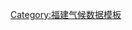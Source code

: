 {{Weather box|width=auto
|metric first = Y
|single line = Y 
|collapsed = 
|location = 建瓯市气象数据（1981年至2010年）
|Jan high C = 14.0
|Feb high C = 15.7
|Mar high C = 19.1
|Apr high C = 24.6
|May high C = 28.4
|Jun high C = 31.1
|Jul high C = 34.8
|Aug high C = 34.4
|Sep high C = 31.2
|Oct high C = 26.9
|Nov high C = 21.4
|Dec high C = 16.1
|Jan mean C = 8.7
|Feb mean C = 10.7
|Mar mean C = 13.9
|Apr mean C = 19.0
|May mean C = 22.9
|Jun mean C = 25.9
|Jul mean C = 28.6
|Aug mean C = 28.0
|Sep mean C = 25.3
|Oct mean C = 20.7
|Nov mean C = 15.1
|Dec mean C = 9.8
|year mean C = 
|Jan low C = 5.2
|Feb low C = 7.4
|Mar low C = 10.5
|Apr low C = 15.2
|May low C = 19.1
|Jun low C = 22.2
|Jul low C = 24.1
|Aug low C = 23.8
|Sep low C = 21.4
|Oct low C = 16.5
|Nov low C = 11.1
|Dec low C = 5.7
|Jan record high C = 28.8 |Jan record low C = -5.0
|Feb record high C = 32.4 |Feb record low C = -4.0
|Mar record high C = 33.8 |Mar record low C = -3.2
|Apr record high C = 35.3 |Apr record low C = 3.7
|May record high C = 37.3 |May record low C = 9.5
|Jun record high C = 38.0 |Jun record low C = 13.7
|Jul record high C = 41.7 |Jul record low C = 19.9
|Aug record high C = 41.7 |Aug record low C = 18.0
|Sep record high C = 39.1 |Sep record low C = 12.8
|Oct record high C = 37.1 |Oct record low C = 4.0
|Nov record high C = 33.2 |Nov record low C = -1.8
|Dec record high C = 27.9 |Dec record low C = -7.2
|year high C=  |year low C= 
|year high F = |year low F =
|precipitation colour = green
|Jan precipitation mm = 71.2
|Feb precipitation mm = 116.6
|Mar precipitation mm = 205.6
|Apr precipitation mm = 216.6
|May precipitation mm = 238.1
|Jun precipitation mm = 303.1
|Jul precipitation mm = 121.6
|Aug precipitation mm = 133.2
|Sep precipitation mm = 98.6
|Oct precipitation mm = 59.9
|Nov precipitation mm = 58.7
|Dec precipitation mm = 50.4
|Jan humidity = 82
|Feb humidity = 83
|Mar humidity = 83
|Apr humidity = 81
|May humidity = 81
|Jun humidity = 82
|Jul humidity = 77
|Aug humidity = 78
|Sep humidity = 79
|Oct humidity = 79
|Nov humidity = 81
|Dec humidity = 81
|source 1 = [http://data.cma.cn/data/weatherBk.html 中国气象数据服务中心]
}}<noinclude>
[[Category:福建气候数据模板]]
</noinclude>
